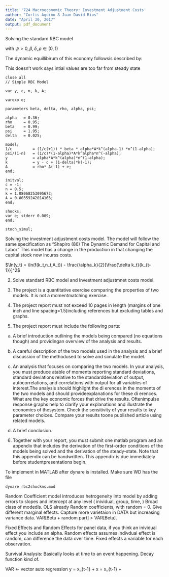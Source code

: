 ```yaml
---
title: '724 Macroeconomic Theory: Investment Adjustment Costs'
author: "Curtis Aquino & Juan David Rios"
date: "April 30, 2017"
output: pdf_document
---
```


Solving the standard RBC model 

\begin{align*}
\max E_0 & \sum^\infty \beta ^t [ \ln c_t + \psi \ln(1 - n_t)\\
\textrm{s.t.}&\\
c_t + i_t&= y_t\\ 
y_t &= A_t k^\alpha n_t^{1-\alpha} \\
k_{t+1} &= (1-\delta)k_t + i_t\\
\ln A_{t+1} &= \rho \ln A_t + \epsilon_{t+1}\\
\epsilon_{t+1} & ~ iid(0, \sigma^2_\epsilon)\\
k_0 \textrm{ and } A_0 & \textrm{ are given and } > 0
\end{align*}

with $\psi > 0,\beta,\delta,\rho \in (0,1)$

The dynamic equillibirum of this economy followsis described by: 


This doesn't work says intial values are too far from steady state 

```{}
close all
// Simple RBC Model 

var y, c, n, k, A; 

varexo e;

parameters beta, delta, rho, alpha, psi;

alpha   = 0.36;
rho     = 0.95; 
beta    = 0.99;
psi     = 1.95;
delta   = 0.025;

model;
1/c         = (1/c(+1)) * beta * alpha*A*k^(alpha-1) *n^(1-alpha);
psi/(1-n)   = (1/c)*(1-alpha)*A*k^alpha*n^(-alpha);
y           = alpha*A*k^(alpha)*n^(1-alpha);
k           = y - c + (1-delta)*k(-1);
A           = rho* A(-1) + e;
end;

initval;
c = -1;
n = 0.5;
k = 1.08068253095672;
A = 0.80359242014163;
end;

shocks;
var e; stderr 0.009;
end;

stoch_simul;
```

Solving the investment adjustment costs model. The model will follow the same specification as "Shapiro (86) The Dynamic Demand for Capital and Labor"
This model has a change in the production in that changing the capital stock now incurss costs. 

$\ln(y_t) = \ln(f(k_t,n_t,A_t))  - \frac{\alpha_k}{2}[\frac{\delta k_t}{k_{t-1}}]^2$

2. Solve standard RBC model and Investment adjustmnet costs model. 


3.  The  project  is  a  quantitative  exercise  comparing  the  properties  of  two  models.   It  is  not  a  momentmatching exercise.

4.  The  project  report  must  not  exceed  10  pages  in  length  (margins  of  one  inch  and  line  spacing=1.5)including references but excluding tables and graphs.

5.  The project report must include the following parts:

  (a)  A brief introduction outlining the models being compared (no equations though) and providingan overview of the analysis and results.
  
  (b)  A careful description of the two models used in the analysis and a brief discussion of the methodused to solve and simulate the model.
  
  (c)  An analysis that focuses on comparing the two models.  In your analysis,  you must produce atable  of  moments  reporting  standard  deviations,  standard  deviations  relative  to  the  standarddeviation of output,  autocorrelations,  and correlations with output for all variables of interest.The analysis should highlight the di erences in the moments of the two models and should provideexplanations for these di erences.  What are the key economic forces that drive the results.  Oftenimpulse  response  graphs  help  to  clarify  your  explanations  and  illustrate  the  economics  of  thesystem.  Check the sensitivity of your results to key parameter choices.  Compare your results toone published article using related models.
  
  (d)  A brief conclusion.
  
6.  Together with your report, you must submit one matlab program and an appendix that includes the derivation of the  first-order conditions of the models being solved and the derivation of the steady-state.  Note that this appendix can be handwritten.  This appendix is due immediately before studentpresentations begin.

To implement in MATLAB after dynare is installed. Make sure WD has the file

``` {}
dynare rbc2shockns.mod
```


Random Coefficient model introduces hetrogeneity into model by adding errors to slopes and intercept at any level ( inividual, group, time, ) Broad class of modedls. OLS already Random coefficients, with random = 0. Give different marginal effects. Capture more varietaion in DATA but increasing variance data. VAR[Beta + random part] > VAR[Beta]. 


Fixed Effects and Random Effects for panel data, if you think an inividual effect you include an alpha. Random effects assumes indivdual effect is random, can difference the data over time. Fixed effects a variable for each observation.

Survival Analysis: Basically looks at time to an event happening. Decay function kind of. 

VAR <- vector auto regression y = x_{t-1} + \epsilon 
x = x_{t-1} + \epsilon 



